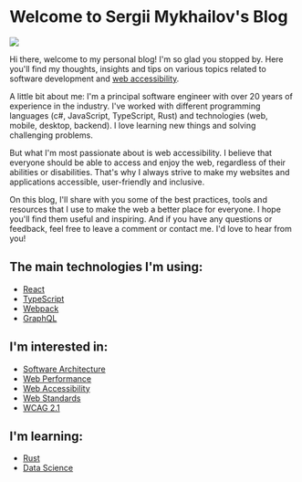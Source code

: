 # Welcome to Sergii Mykhailov's Blog

<div id="sticker-placeholder">
  <img src="/sergii.png" style={{ float: "right", marginLeft: "16px" }} />
</div>

Hi there, welcome to my personal blog! I'm so glad you stopped by. Here you'll find my thoughts, insights and tips on various topics related to software development and [web accessibility](https://www.w3.org/standards/webdesign/accessibility).

A little bit about me: I'm a principal software engineer with over 20 years of experience in the industry. I've worked with different programming languages (c#, JavaScript, TypeScript, Rust) and technologies (web, mobile, desktop, backend).
I love learning new things and solving challenging problems.

But what I'm most passionate about is web accessibility. I believe that everyone should be able to access and enjoy the web, regardless of their abilities or disabilities.
That's why I always strive to make my websites and applications accessible, user-friendly and inclusive.

On this blog, I'll share with you some of the best practices, tools and resources that I use to make the web a better place for everyone. I hope you'll find them useful and inspiring.
And if you have any questions or feedback, feel free to leave a comment or contact me. I'd love to hear from you!

## The main technologies I'm using:

- [React](https://reactjs.org/)
- [TypeScript](https://www.typescriptlang.org/)
- [Webpack](https://webpack.js.org/)
- [GraphQL](https://graphql.org/)

## I'm interested in:

- [Software Architecture](https://en.wikipedia.org/wiki/Software_architecture)
- [Web Performance](https://developers.google.com/web/fundamentals/performance)
- [Web Accessibility](https://www.w3.org/WAI/fundamentals/accessibility-intro/)
- [Web Standards](https://www.w3.org/standards/)
- [WCAG 2.1](https://www.w3.org/TR/WCAG21/)

## I'm learning:

- [Rust](https://www.rust-lang.org/)
- [Data Science](https://en.wikipedia.org/wiki/Data_science)
